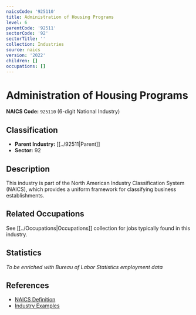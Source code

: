 ```yaml
---
naicsCode: '925110'
title: Administration of Housing Programs
level: 6
parentCode: '92511'
sectorCode: '92'
sectorTitle: ''
collection: Industries
source: naics
version: '2022'
children: []
occupations: []
---
```

# Administration of Housing Programs

**NAICS Code:** `925110` (6-digit National Industry)

## Classification

- **Parent Industry:** [[../92511|Parent]]
- **Sector:** 92

## Description

This industry is part of the North American Industry Classification System (NAICS), which provides a uniform framework for classifying business establishments.

## Related Occupations

See [[../Occupations|Occupations]] collection for jobs typically found in this industry.

## Statistics

*To be enriched with Bureau of Labor Statistics employment data*

## References

- [NAICS Definition](https://www.census.gov/naics/)
- [Industry Examples](https://www.census.gov/naics/2022NAICS/)
